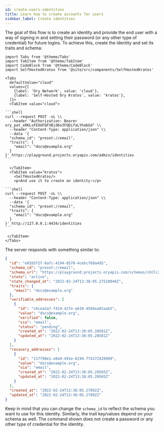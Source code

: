 ```yaml
---
id: create-users-identities
title: Learn how to create accounts for users
sidebar_label: Create identities
---
```


The goal of this flow is to create an identity and provide the end user with a way of signing in and setting their password (or
any other type of credential) for future logins. To achieve this, create the identity and set its traits and schema:

````mdx-code-block
import Tabs from '@theme/Tabs'
import TabItem from '@theme/TabItem'
import CodeBlock from '@theme/CodeBlock'
import SelfHostedKratos from '@site/src/components/SelfHostedKratos'

<Tabs
  defaultValue="cloud"
  values={[
    {label: 'Ory Network', value: 'cloud'},
    {label: 'Self-Hosted Ory Kratos', value: 'kratos'},
  ]}>
  <TabItem value="cloud">

```shell
curl --request POST -sL \\
  --header "Authorization: Bearer ory_pat_xRKLsFEOUFQFVBjd6o3FQDifaLYhabGd" \\
  --header "Content-Type: application/json" \\
  --data '{
  "schema_id": "preset://email",
  "traits": {
    "email": "docs@example.org"
  }
}' https://playground.projects.oryapis.com/admin/identities
```

  </TabItem>
  <TabItem value="kratos">
    <SelfHostedKratos/>
    <p>And use it to create an identity:</p>

```shell
curl --request POST -sL \\
  --header "Content-Type: application/json" \\
  --data '{
  "schema_id": "preset://email",
  "traits": {
    "email": "docs@example.org"
  }
}' http://127.0.0.1:4434/identities
```

 </TabItem>
</Tabs>
````

The server responds with something similar to:

```json
{
  "id": "e01b5f2f-6afc-4194-8578-4cebcf69a4d5",
  "schema_id": "preset://email",
  "schema_url": "https://playground.projects.oryapis.com/schemas/cHJlc2V0Oi8vZW1haWw",
  "state": "active",
  "state_changed_at": "2022-02-24T13:38:05.27510048Z",
  "traits": {
    "email": "docs@example.org"
  },
  "verifiable_addresses": [
    {
      "id": "c6cea2a7-f419-42fe-a610-456bea02aab5",
      "value": "docs@example.org",
      "verified": false,
      "via": "email",
      "status": "pending",
      "created_at": "2022-02-24T13:38:05.28581Z",
      "updated_at": "2022-02-24T13:38:05.28581Z"
    }
  ],
  "recovery_addresses": [
    {
      "id": "21ff90e1-a9a9-491e-8194-774172420989",
      "value": "docs@example.org",
      "via": "email",
      "created_at": "2022-02-24T13:38:05.29565Z",
      "updated_at": "2022-02-24T13:38:05.29565Z"
    }
  ],
  "created_at": "2022-02-24T13:38:05.27892Z",
  "updated_at": "2022-02-24T13:38:05.27892Z"
}
```

Keep in mind that you can change the `schema_id` to reflect the schema you want to use for this identity. Similarly, the trait
key/values depend on your schema as well. The command shown does not create a password or any other type of credential for the
identity.
